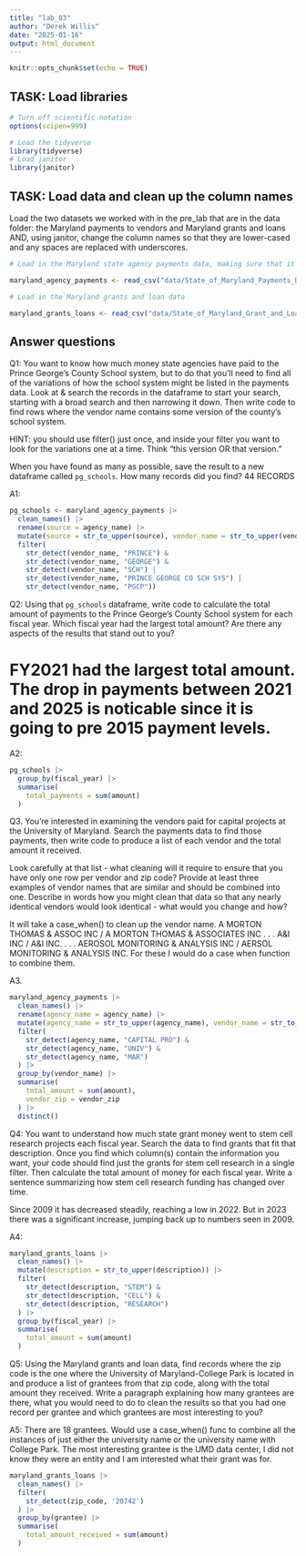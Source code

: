 ```yaml
---
title: "lab_03"
author: "Derek Willis"
date: "2025-01-16"
output: html_document
---
```


```r
knitr::opts_chunk$set(echo = TRUE)
```

## TASK: Load libraries

```r
# Turn off scientific notation
options(scipen=999)

# Load the tidyverse
library(tidyverse)
# Load janitor
library(janitor)
```

## TASK: Load data and clean up the column names

Load the two datasets we worked with in the pre_lab that are in the data folder: the Maryland payments to vendors and Maryland grants and loans AND, using janitor, change the column names so that they are lower-cased and any spaces are replaced with underscores.

```r
# Load in the Maryland state agency payments data, making sure that it correctly sets the datatypes using all of the rows

maryland_agency_payments <- read_csv("data/State_of_Maryland_Payments_Data__FY2008_to_FY2024.csv")

# Load in the Maryland grants and loan data

maryland_grants_loans <- read_csv("data/State_of_Maryland_Grant_and_Loan_Data__FY2009_to_FY2022.csv")
```

## Answer questions

Q1: You want to know how much money state agencies have paid to the Prince George's County School system, but to do that you'll need to find all of the variations of how the school system might be listed in the payments data. Look at & search the records in the dataframe to start your search, starting with a broad search and then narrowing it down. Then write code to find rows where the vendor name contains some version of the county's school system.

HINT: you should use filter() just once, and inside your filter you want to look for the variations one at a time. Think "this version OR that version."

When you have found as many as possible, save the result to a new dataframe called `pg_schools`. How many records did you find? 44 RECORDS

A1:

```r

pg_schools <- maryland_agency_payments |>
  clean_names() |> 
  rename(source = agency_name) |> 
  mutate(source = str_to_upper(source), vendor_name = str_to_upper(vendor_name)) |>
  filter(
    str_detect(vendor_name, "PRINCE") &
    str_detect(vendor_name, "GEORGE") &
    str_detect(vendor_name, "SCH") |
    str_detect(vendor_name, "PRINCE GEORGE CO SCH SYS") |
    str_detect(vendor_name, "PGCP"))

```

Q2: Using that `pg_schools` dataframe, write code to calculate the total amount of payments to the Prince George's County School system for each fiscal year. Which fiscal year had the largest total amount? Are there any aspects of the results that stand out to you?

# FY2021 had the largest total amount. The drop in payments between 2021 and 2025 is noticable since it is going to pre 2015 payment levels.

A2:

```r

pg_schools |>
  group_by(fiscal_year) |>
  summarise(
    total_payments = sum(amount)
  )

```

Q3. You're interested in examining the vendors paid for capital projects at the University of Maryland. Search the payments data to find those payments, then write code to produce a list of each vendor and the total amount it received.

Look carefully at that list - what cleaning will it require to ensure that you have only one row per vendor and zip code? Provide at least three examples of vendor names that are similar and should be combined into one. Describe in words how you might clean that data so that any nearly identical vendors would look identical - what would you change and how?

It will take a case_when() to clean up the vendor name. A MORTON THOMAS & ASSOC INC / A MORTON THOMAS & ASSOCIATES INC . . . A&I INC / A&I INC. . . . AEROSOL MONITORING & ANALYSIS INC / AERSOL MONITORING & ANALYSIS INC. For these I would do a case when function to combine them.

A3.

```r

maryland_agency_payments |>
  clean_names() |> 
  rename(agency_name = agency_name) |> 
  mutate(agency_name = str_to_upper(agency_name), vendor_name = str_to_upper(vendor_name)) |>
  filter(
    str_detect(agency_name, "CAPITAL PRO") &
    str_detect(agency_name, "UNIV") &
    str_detect(agency_name, "MAR")
  ) |>
  group_by(vendor_name) |>
  summarise(
    total_amount = sum(amount),
    vendor_zip = vendor_zip
  ) |>
  distinct()

```

Q4: You want to understand how much state grant money went to stem cell research projects each fiscal year. Search the data to find grants that fit that description. Once you find which column(s) contain the information you want, your code should find just the grants for stem cell research in a single filter. Then calculate the total amount of money for each fiscal year. Write a sentence summarizing how stem cell research funding has changed over time.

Since 2009 it has decreased steadily, reaching a low in 2022. But in 2023 there was a significant increase, jumping back up to numbers seen in 2009.

A4:

```r

maryland_grants_loans |>
  clean_names() |>
  mutate(description = str_to_upper(description)) |>
  filter(
    str_detect(description, "STEM") &
    str_detect(description, "CELL") &
    str_detect(description, "RESEARCH")
  ) |>
  group_by(fiscal_year) |>
  summarise(
    total_amount = sum(amount)
  )

```

Q5: Using the Maryland grants and loan data, find records where the zip code is the one where the University of Maryland-College Park is located in and produce a list of grantees from that zip code, along with the total amount they received. Write a paragraph explaining how many grantees are there, what you would need to do to clean the results so that you had one record per grantee and which grantees are most interesting to you?

A5: There are 18 grantees. Would use a case_when() func to combine all the instances of just either the university name or the university name with College Park. The most interesting grantee is the UMD data center, I did not know they were an entity and I am interested what their grant was for.

```r

maryland_grants_loans |>
  clean_names() |>
  filter(
    str_detect(zip_code, '20742')
  ) |>
  group_by(grantee) |>
  summarise(
    total_amount_received = sum(amount)
  )

```
